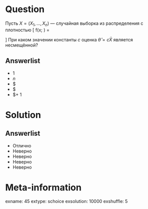 Question
========
Пусть $X = (X_1, \ldots , X_n)$ — случайная выборка из распределения с плотностью
\[
f(x; \theta) =
\begin{cases}
\frac{1}{\theta}\exp(-\frac{x}{\theta}) \text{ при } x \geq 0,  \\
0 \text{ при } x < 0.
\end{cases}
\]
При каком значении константы $c$ оценка  $\hat{\theta} = c \bar{X}$ является несмещённой?
  

Answerlist
----------
*  $1$
*  $n$
*  $\frac1
*  $\fracn
*  $\fracn + 1

Solution
========

Answerlist
----------
*  Отлично
*  Неверно
*  Неверно
*  Неверно
*  Неверно

Meta-information
================
exname: 45
extype: schoice
exsolution: 10000
exshuffle: 5
